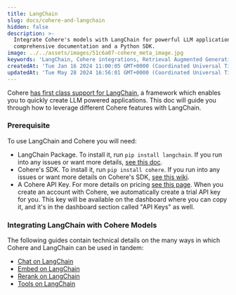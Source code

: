 ```yaml
---
title: LangChain
slug: docs/cohere-and-langchain
hidden: false
description: >-
  Integrate Cohere's models with LangChain for powerful LLM applications with
  comprehensive documentation and a Python SDK.
image: ../../assets/images/51c6a07-cohere_meta_image.jpg
keywords: 'LangChain, Cohere integrations, Retrieval Augmented Generation'
createdAt: 'Tue Jan 16 2024 11:00:05 GMT+0000 (Coordinated Universal Time)'
updatedAt: 'Tue May 28 2024 16:56:01 GMT+0000 (Coordinated Universal Time)'
---
```

Cohere [has first class support for LangChain](https://python.langchain.com/docs/integrations/providers/cohere), a framework which enables you to quickly create LLM powered applications. This doc will guide you through how to leverage different Cohere features with LangChain. 

### Prerequisite

To use LangChain and Cohere you will need: 

- LangChain Package. To install it, run `pip install langchain`. If you run into any issues or want more details, [see this doc](https://python.langchain.com/docs/get_started/installation).
- Cohere's SDK. To install it, run `pip install cohere`. If you run into any issues or want more details on Cohere's SDK, [see this wiki](https://github.com/cohere-ai/cohere-python).
- A Cohere API Key. For more details on pricing [see this page](https://cohere.com/pricing). When you create an account with Cohere, we automatically create a trial API key for you. This key will be available on the dashboard where you can copy it, and it's in the dashboard section called "API Keys" as well.

### Integrating LangChain with Cohere Models

The following guides contain technical details on the many ways in which Cohere and LangChain can be used in tandem:

- [Chat on LangChain](/docs/chat-on-langchain)
- [Embed on LangChain](/docs/embed-on-langchain)
- [Rerank on LangChain](/docs/rerank-on-langchain)
- [Tools on LangChain](/docs/tools-on-langchain)
